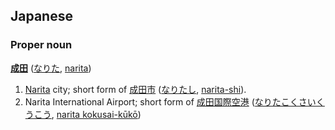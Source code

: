 == Japanese ==
=== Proper noun ===
'''[[成]][[田]]''' ([[なりた]], [[narita]])

# [[Narita]] city; short form of [[成田市]] ([[なりたし]], [[naritashi|narita-shi]]).
# Narita International Airport; short form of [[成田国際空港]] ([[なりたこくさいくうこう]], [[naritakokusaikūkō|narita kokusai-kūkō]])